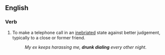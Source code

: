 ==English==

===Verb===
{{en-verb|inf=[[drunk]] [[dial]]|drunk dial|l|ing}}

# {{transitive|or|intransitive}} To make a telephone call in an [[inebriated]] state against better judgement, typically to a close or former friend.
#: ''My ex keeps harassing me, '''drunk dialing''' every other night.''